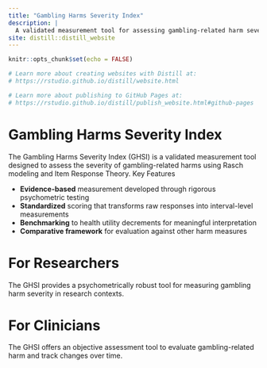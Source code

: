 ```yaml
---
title: "Gambling Harms Severity Index"
description: |
  A validated measurement tool for assessing gambling-related harm severity
site: distill::distill_website
---
```


```r
knitr::opts_chunk$set(echo = FALSE)

# Learn more about creating websites with Distill at:
# https://rstudio.github.io/distill/website.html

# Learn more about publishing to GitHub Pages at:
# https://rstudio.github.io/distill/publish_website.html#github-pages

```

# Gambling Harms Severity Index

The Gambling Harms Severity Index (GHSI) is a validated measurement tool designed to assess the severity of gambling-related harms using Rasch modeling and Item Response Theory.
Key Features

- **Evidence-based** measurement developed through rigorous psychometric testing
- **Standardized** scoring that transforms raw responses into interval-level measurements
- **Benchmarking** to health utility decrements for meaningful interpretation
- **Comparative framework** for evaluation against other harm measures

# For Researchers

The GHSI provides a psychometrically robust tool for measuring gambling harm severity in research contexts.

# For Clinicians

The GHSI offers an objective assessment tool to evaluate gambling-related harm and track changes over time.